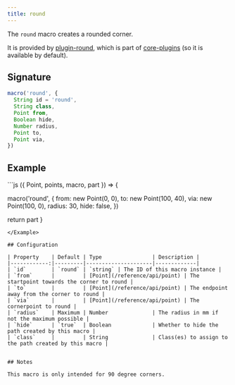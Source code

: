 ```yaml
---
title: round
---
```


The `round` macro creates a rounded corner.

It is provided by [plugin-round](/reference/plugins/round), which is
part of [core-plugins](/reference/plugins/core) (so it is available by default).

## Signature

```js
macro('round', {
  String id = 'round',
  String class,
  Point from,
  Boolean hide,
  Number radius,
  Point to,
  Point via,
})
```

## Example

<Example caption="An example of the round macro">
```js
({ Point, points, macro, part }) => {

  macro('round', {
    from: new Point(0, 0),
    to: new Point(100, 40),
    via: new Point(100, 0),
    radius: 30,
    hide: false,
  })

  return part
}
```
</Example>

## Configuration

| Property    | Default | Type                | Description |
|------------:|---------|---------------------|-------------|
| `id`        | `round` | `string` | The ID of this macro instance |
| `from`      |         | [Point](/reference/api/point) | The startpoint towards the corner to round |
| `to`        |         | [Point](/reference/api/point) | The endpoint away from the corner to round |
| `via`       |         | [Point](/reference/api/point) | The cornerpoint to round |
| `radius`    | Maximum | Number              | The radius in mm if not the maximum possible |
| `hide`      | `true`  | Boolean             | Whether to hide the path created by this macro |
| `class`     |         | String              | Class(es) to assign to the path created by this macro |


## Notes

This macro is only intended for 90 degree corners.
